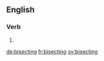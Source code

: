 ==English==

===Verb===
{{head|en}}

# {{present participle of|bisect|lang=en}}

[[de:bisecting]]
[[fr:bisecting]]
[[sv:bisecting]]